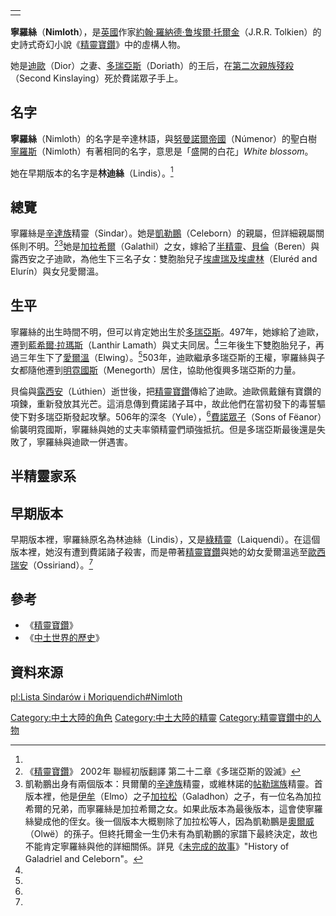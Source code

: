 {|align=right
|-
|{{Tolkienchar |
image_character = |
image_caption = |
Book(s) = 《[[精靈寶鑽|精靈寶鑽]]》 |
character_name = 寧羅絲 |
character_alias = |
character_title = |
character_race = [[精靈|精靈]] [[辛達族|辛達族]] |
character_culture = |
character_gender = 女性 |
character_realm = |
character_sub_realm = |
character_lifespan = ? - [[太陽紀|太陽紀]]506年<ref name=autogenerated1>《[[中土世界的歷史|中土世界的歷史]]》 Vol.11《珠寶之戰》 "The Tale of Years"</ref> |
character_weapon = |
}}
|}
'''寧羅絲'''（'''Nimloth'''），是[[英國|英國]]作家[[約翰·羅納德·鲁埃爾·托爾金|約翰·羅納德·鲁埃爾·托爾金]]（J.R.R. Tolkien）的史詩式奇幻小說《[[精靈寶鑽|精靈寶鑽]]》中的虛構人物。

她是[[迪歐|迪歐]]（Dior）之妻、[[多瑞亞斯|多瑞亞斯]]（Doriath）的王后，在[[第二次親族殘殺|第二次親族殘殺]]（Second Kinslaying）死於費諾眾子手上。

==名字==
'''寧羅絲'''（Nimloth）的名字是辛達林語，與[[努曼諾爾帝國|努曼諾爾帝國]]（Númenor）的聖白樹[[寧羅斯|寧羅斯]]（Nimloth）有著相同的名字，意思是「盛開的白花」''White blossom''。

她在早期版本的名字是'''林迪絲'''（Lindis）。<ref name=autogenerated1 />

==總覽==
寧羅絲是[[辛達族|辛達族]]精靈（Sindar）。她是[[凱勒鵬|凱勒鵬]]（Celeborn）的親屬，但詳細親屬關係則不明。<ref>《[[精靈寶鑽|精靈寶鑽]]》 2002年 聯經初版翻譯 第二十二章《多瑞亞斯的毀滅》</ref><ref>凱勒鵬出身有兩個版本：貝爾蘭的[[辛達族|辛達族]]精靈，或維林諾的[[帖勒瑞族|帖勒瑞族]]精靈。首版本裡，他是[[伊牟|伊牟]]（Elmo）之子[[加拉松|加拉松]]（Galadhon）之子，有一位名為加拉希爾的兄弟，而寧羅絲是加拉希爾之女。如果此版本為最後版本，這會使寧羅絲變成他的侄女。後一個版本大概剔除了加拉松等人，因為凱勒鵬是[[奧爾威|奧爾威]]（Olwë）的孫子。但終托爾金一生仍未有為凱勒鵬的家譜下最終決定，故也不能肯定寧羅絲與他的詳細關係。詳見《[[未完成的故事|未完成的故事]]》"History of Galadriel and Celeborn"。</ref>她是[[加拉希爾|加拉希爾]]（Galathil）之女，嫁給了[[半精靈|半精靈]]、[[貝倫|貝倫]]（Beren）與露西安之子迪歐，為他生下三名子女：雙胞胎兒子[[埃盧瑞及埃盧林|埃盧瑞及埃盧林]]（Eluréd and Elurín）與女兒愛爾溫。

==生平==
寧羅絲的出生時間不明，但可以肯定她出生於[[多瑞亞斯|多瑞亞斯]]。497年，她嫁給了迪歐，遷到[[藍希爾·拉瑪斯|藍希爾·拉瑪斯]]（Lanthir Lamath）與丈夫同居。<ref name=autogenerated1 />三年後生下雙胞胎兒子，再過三年生下了[[愛爾溫|愛爾溫]]（Elwing）。<ref name=autogenerated1 />503年，迪歐繼承多瑞亞斯的王權，寧羅絲與子女都隨他遷到[[明霓國斯|明霓國斯]]（Menegorth）居住，協助他復興多瑞亞斯的力量。

貝倫與[[露西安|露西安]]（Lúthien）逝世後，把[[精靈寶鑽_(寶物)|精靈寶鑽]]傳給了迪歐。迪歐佩戴鑲有寶鑽的項鍊，重新發放其光芒。這消息傳到費諾諸子耳中，故此他們在當初發下的毒誓驅使下對多瑞亞斯發起攻擊。506年的深冬（Yule），<ref name=autogenerated1 />[[費諾眾子|費諾眾子]]（Sons of Fëanor）偷襲明霓國斯，寧羅絲與她的丈夫率領精靈們頑強抵抗。但是多瑞亞斯最後還是失敗了，寧羅絲與迪歐一併遇害。

==半精靈家系==
{{半精靈家系}}

==早期版本==
早期版本裡，寧羅絲原名為林迪絲（Lindis），又是[[綠精靈|綠精靈]]（Laiquendi）。在這個版本裡，她沒有遭到費諾諸子殺害，而是帶著[[精靈寶鑽_(寶物)|精靈寶鑽]]與她的幼女愛爾溫逃至[[歐西瑞安|歐西瑞安]]（Ossiriand）。<ref name=autogenerated1 /> 

==參考==
*《[[精靈寶鑽|精靈寶鑽]]》
*《[[中土世界的歷史|中土世界的歷史]]》

==資料來源==
{{reflist}}

[[Category:中土大陸的角色|Category:中土大陸的角色]]
[[Category:中土大陸的精靈|Category:中土大陸的精靈]]
[[Category:精靈寶鑽中的人物|Category:精靈寶鑽中的人物]]

[[pl:Lista_Sindarów_i_Moriquendich#Nimloth|pl:Lista Sindarów i Moriquendich#Nimloth]]